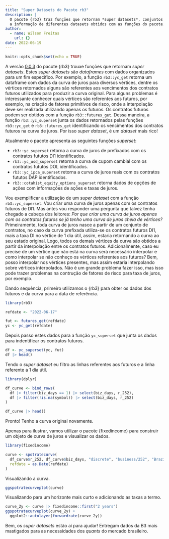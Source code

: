 ```yaml
---
title: "Super Datasets do Pacote rb3"
description: |
  O pacote {rb3} traz funções que retornam *super datasets*, conjuntos de dados mais ricos juntando
  a informação de diferentes datasets obtidos com as funções do pacote.
author:
  - name: Wilson Freitas
    url: {}
date: 2022-06-19
---
```


```r
knitr::opts_chunk$set(echo = TRUE)
```

A versão [0.0.3](https://github.com/wilsonfreitas/rb3/blob/main/NEWS.md) do pacote {rb3} trouxe funções
que retornam *super datasets*.
Estes *super datasets* são *dataframes* com dados organizados para um fim específico.
Por exemplo, a função `rb3::yc_get` retorna um dataframe com dados da curva de juros para diversos
vértices, dentre os vértices retornados alguns são referentes aos vencimentos dos contratos
futuros utilizados para produzir a curva original.
Para alguns problemas é interessante conhecer quais vértices são referentes aos futuros,
por exemplo, na criação de fatores primitivos de risco, onde a interpolação deve ser realizada
utilizando apenas os futuros.
Os contratos futuros podem ser obtidos com a função `rb3::futures_get`.
Dessa maneira, a função `rb3::yc_superset` junta os dados retornados pelas funções `rb3::yc_get` e
`rb3::futures_get` identificando os vencimentos dos contratos futuros na curva de juros.
Por isso *super dataset*, é um *dataset* mais rico!

Atualmente o pacote apresenta as seguintes funções *superset*:

- `rb3::yc_superset` retorna a curva de juros de prefixados com os contratos fututos DI1 identificados.
- `rb3::yc_usd_superset` retorna a curva de cupom cambial com os contratos fututos DOL identificados.
- `rb3::yc_ipca_superset` retorna a curva de juros reais com os contratos fututos DAP identificados.
- `rb3::cotahist_equity_options_superset` retorna dados de opções de ações com informações de ações e taxas de juros.

Vou exemplificar a utilização de um *super dataset* com a função `rb3::yc_superset`.
Vou criar uma curva de juros apenas com os contratos futuros de DI1.
Mas antes vou responder uma pergunta que talvez tenha chegado a cabeça dos leitores:
*Por que criar uma curva de juros apenas com os contratos futuros se já tenho uma curva de juros cheia de vértices?*
Primeiramente, toda curva de juros nasce a partir de um conjunto de contratos, no caso da curva
prefixada utiliza-se os contratos futuros DI1, mais a taxa DI no vértice de 1 dia útil, assim,
estaria retornando a curva ao seu estado original.
Logo, todos os demais vértices da curva são obtidos a partir da interpolação entre os contratos futuros.
Adicionalmente, caso eu precise de um vértice que não está na curva será necessário interpolar e
como interpolar se não conheço os vértices referentes aos futuros?
Bem, posso interpolar nos vértices presentes, mas assim estaria interpolando sobre vértices interpolados.
Não é um grande problema fazer isso, mas isso pode trazer problemas na contrução de fatores de 
risco para taxa de juros, por exemplo.

Dando sequência, primeiro utilizamos o {rb3} para obter os dados dos futuros e da curva para a data
de referência.

```r
library(rb3)

refdate <- "2022-06-17"

fut <- futures_get(refdate)
yc <- yc_get(refdate)
```

Depois passo estes dados para a função `yc_superset` que junta os dados para indentificar os
contratos futuros.

```r
df <- yc_superset(yc, fut)
df |> head()
```

Tendo o *super dataset* eu filtro as linhas referentes aos futuros e a linha referente a 1 dia útil.

```r
library(dplyr)

df_curve <- bind_rows(
  df |> filter(biz_days == 1) |> select(biz_days, r_252),
  df |> filter(!is.na(symbol)) |> select(biz_days, r_252)
)

df_curve |> head()
```

Pronto! Tenho a curva original novamente.

Apenas para ilustrar, vamos utilizar o pacote {fixedincome} para construir um objeto de
curva de juros e visualizar os dados.

```r
library(fixedincome)

curve <- spotratecurve(
  df_curve$r_252, df_curve$biz_days, "discrete", "business/252", "Brazil/ANBIMA",
  refdate = as.Date(refdate)
)
```

Visualizando a curva.

```r
ggspotratecurveplot(curve)
```


Visualizando para um horizonte mais curto e adicionando as taxas a termo.

```r
curve_2y <- curve |> fixedincome::first("2 years")
ggspotratecurveplot(curve_2y) +
  ggplot2::autolayer(forwardrate(curve_2y))
```

Bem, os *super datasets* estão aí para ajudar!
Entregam dados da B3 mais mastigados para as necessidades dos *quants* do mercado brasileiro.
